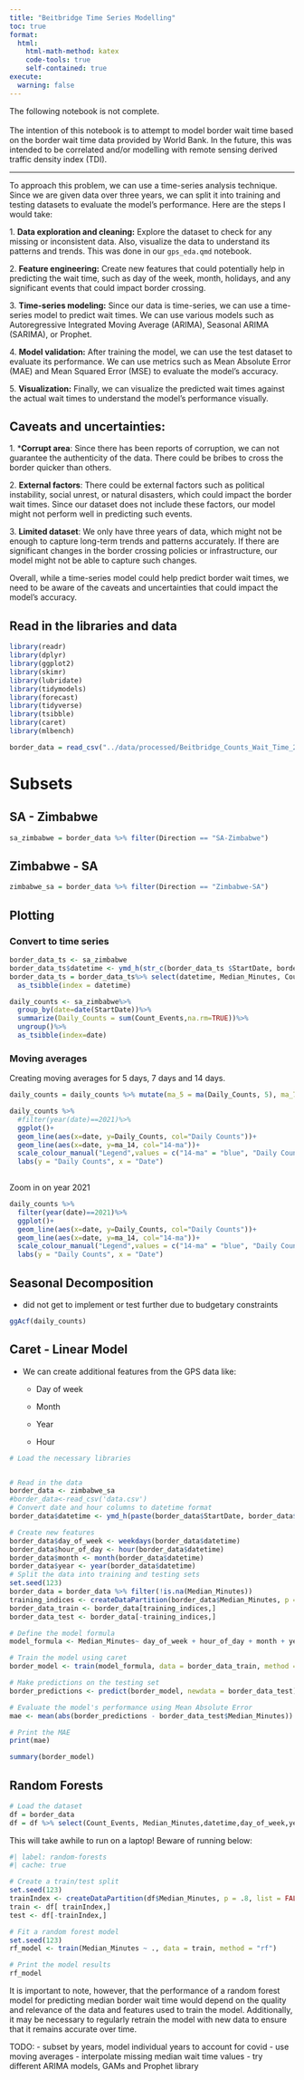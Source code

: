 ```yaml
---
title: "Beitbridge Time Series Modelling"
toc: true
format:
  html:
    html-math-method: katex
    code-tools: true
    self-contained: true
execute:
  warning: false
---
```


The following notebook is not complete.\
\
The intention of this notebook is to attempt to model border wait time based on the border wait time data provided by World Bank. In the future, this was intended to be correlated and/or modelling with remote sensing derived traffic density index (TDI).

------------------------------------------------------------------------

To approach this problem, we can use a time-series analysis technique. Since we are given data over three years, we can split it into training and testing datasets to evaluate the model's performance. Here are the steps I would take:

1\. **Data exploration and cleaning:** Explore the dataset to check for any missing or inconsistent data. Also, visualize the data to understand its patterns and trends. This was done in our `gps_eda.qmd` notebook.

2\. **Feature engineering:** Create new features that could potentially help in predicting the wait time, such as day of the week, month, holidays, and any significant events that could impact border crossing.

3\. **Time-series modeling:** Since our data is time-series, we can use a time-series model to predict wait times. We can use various models such as Autoregressive Integrated Moving Average (ARIMA), Seasonal ARIMA (SARIMA), or Prophet.

4\. **Model validation:** After training the model, we can use the test dataset to evaluate its performance. We can use metrics such as Mean Absolute Error (MAE) and Mean Squared Error (MSE) to evaluate the model's accuracy.

5\. **Visualization:** Finally, we can visualize the predicted wait times against the actual wait times to understand the model's performance visually.

## Caveats and uncertainties:

1\. ***Corrupt area**: Since there has been reports of corruption, we can not guarantee the authenticity of the data. There could be bribes to cross the border quicker than others.

2\. **External factors**: There could be external factors such as political instability, social unrest, or natural disasters, which could impact the border wait times. Since our dataset does not include these factors, our model might not perform well in predicting such events.

3\. **Limited dataset**: We only have three years of data, which might not be enough to capture long-term trends and patterns accurately. If there are significant changes in the border crossing policies or infrastructure, our model might not be able to capture such changes.

Overall, while a time-series model could help predict border wait times, we need to be aware of the caveats and uncertainties that could impact the model's accuracy.

## Read in the libraries and data

```r
library(readr)
library(dplyr)
library(ggplot2)
library(skimr)
library(lubridate)
library(tidymodels)
library(forecast)
library(tidyverse)
library(tsibble)
library(caret)
library(mlbench)
```

```r
border_data = read_csv("../data/processed/Beitbridge_Counts_Wait_Time_2018_2022.csv")
```

# Subsets

## SA - Zimbabwe

```r
sa_zimbabwe = border_data %>% filter(Direction == "SA-Zimbabwe")
```

## Zimbabwe - SA

```r
zimbabwe_sa = border_data %>% filter(Direction == "Zimbabwe-SA")
```

## Plotting

### Convert to time series

```r
border_data_ts <- sa_zimbabwe 
border_data_ts$datetime <- ymd_h(str_c(border_data_ts $StartDate, border_data_ts $StartHour))
border_data_ts = border_data_ts%>% select(datetime, Median_Minutes, Count_Events) %>% 
  as_tsibble(index = datetime)
```

```r
daily_counts <- sa_zimbabwe%>%
  group_by(date=date(StartDate))%>%
  summarize(Daily_Counts = sum(Count_Events,na.rm=TRUE))%>%
  ungroup()%>%
  as_tsibble(index=date)
```

### Moving averages

Creating moving averages for 5 days, 7 days and 14 days.

```r
daily_counts = daily_counts %>% mutate(ma_5 = ma(Daily_Counts, 5), ma_7=ma(Daily_Counts,7), ma_14 = ma(Daily_Counts, 14))
```

```r
daily_counts %>%
  #filter(year(date)==2021)%>%
  ggplot()+
  geom_line(aes(x=date, y=Daily_Counts, col="Daily Counts"))+
  geom_line(aes(x=date, y=ma_14, col="14-ma"))+
  scale_colour_manual("Legend",values = c("14-ma" = "blue", "Daily Counts"="grey")) +
  labs(y = "Daily Counts", x = "Date")
  
```

Zoom in on year 2021 

```r
daily_counts %>%
  filter(year(date)==2021)%>%
  ggplot()+
  geom_line(aes(x=date, y=Daily_Counts, col="Daily Counts"))+
  geom_line(aes(x=date, y=ma_14, col="14-ma"))+
  scale_colour_manual("Legend",values = c("14-ma" = "blue", "Daily Counts"="grey")) +
  labs(y = "Daily Counts", x = "Date")
```

## Seasonal Decomposition

- did not get to implement or test further due to budgetary constraints 

```r
ggAcf(daily_counts)
```


## Caret - Linear Model

-   We can create additional features from the GPS data like:

    -   Day of week

    -   Month

    -   Year

    -   Hour

```r
# Load the necessary libraries


# Read in the data
border_data <- zimbabwe_sa
#border_data<-read_csv('data.csv')
# Convert date and hour columns to datetime format
border_data$datetime <- ymd_h(paste(border_data$StartDate, border_data$StartHour))

# Create new features
border_data$day_of_week <- weekdays(border_data$datetime)
border_data$hour_of_day <- hour(border_data$datetime)
border_data$month <- month(border_data$datetime)
border_data$year <- year(border_data$datetime)
# Split the data into training and testing sets
set.seed(123)
border_data = border_data %>% filter(!is.na(Median_Minutes))
training_indices <- createDataPartition(border_data$Median_Minutes, p = 0.8, list = FALSE)
border_data_train <- border_data[training_indices,]
border_data_test <- border_data[-training_indices,]

# Define the model formula
model_formula <- Median_Minutes~ day_of_week + hour_of_day + month + year + Count_Events

# Train the model using caret
border_model <- train(model_formula, data = border_data_train, method = "lm")

# Make predictions on the testing set
border_predictions <- predict(border_model, newdata = border_data_test)

# Evaluate the model's performance using Mean Absolute Error
mae <- mean(abs(border_predictions - border_data_test$Median_Minutes))

# Print the MAE
print(mae)
```

```r
summary(border_model)
```

## Random Forests



```r
# Load the dataset
df = border_data
df = df %>% select(Count_Events, Median_Minutes,datetime,day_of_week,year)
```

::: callout-important
This will take awhile to run on a laptop! Beware of running below:
:::

```r
#| label: random-forests
#| cache: true

# Create a train/test split
set.seed(123)
trainIndex <- createDataPartition(df$Median_Minutes, p = .8, list = FALSE)
train <- df[ trainIndex,]
test <- df[-trainIndex,]

# Fit a random forest model
set.seed(123)
rf_model <- train(Median_Minutes ~ ., data = train, method = "rf")

# Print the model results
rf_model
```

It is important to note, however, that the performance of a random forest model for predicting median border wait time would depend on the quality and relevance of the data and features used to train the model. Additionally, it may be necessary to regularly retrain the model with new data to ensure that it remains accurate over time.


TODO: - subset by years, model individual years to account for covid - use moving averages - interpolate missing median wait time values - try different ARIMA models, GAMs and Prophet library
